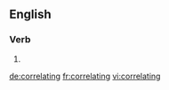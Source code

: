 ==English==

===Verb===
{{head|en}}

# {{present participle of|correlate|lang=en}}

[[de:correlating]]
[[fr:correlating]]
[[vi:correlating]]